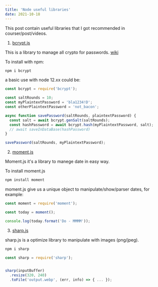 ```yaml
---
title: 'Node useful libraries'
date: 2021-10-18
---
```


This post contain useful libraries that I got recommended in courser/post/videos.

1. [bcrypt.js](https://www.npmjs.com/package/bcrypt)

This is a library to manage all crypto for passwords. [wiki](https://en.wikipedia.org/wiki/Bcrypt)

To install with npm:

```bash
npm i bcrypt
```

a basic use with node 12.xx could be:

```js
const bcrypt = require('bcrypt');

const saltRounds = 10;
const myPlaintextPassword = 'bla1234!D';
const otherPlaintextPassword = 'not_bacon';

async function savePassword(saltRounds, plaintextPassword) {
  const salt = await bcrypt.genSalt(saltRounds);
  const hashPassword = await bcrypt.hash(myPlaintextPassword, salt);
  // await saveInDataBase(hashPassword)
}

savePassword(saltRounds, myPlaintextPassword);
```

2. [moment.js](https://momentjs.com)

Moment.js it's a library to manege date in easy way.

To install moment.js

```bash
npm install moment
```

moment.js give us a unique object to manipulate/show/parser dates, for example:

```js
const moment = require('moment');

const today = moment();

console.log(today.format('Do - MMMM'));
```

3. [sharp.js](https://www.npmjs.com/package/sharp)

sharp.js is a optimize library to manipulate with images (png/jpeg).

```bash
npm i sharp
```

```js
const sharp = require('sharp');


sharp(inputBuffer)
  .resize(320, 240)
  .toFile('output.webp', (err, info) => { ... });
```
